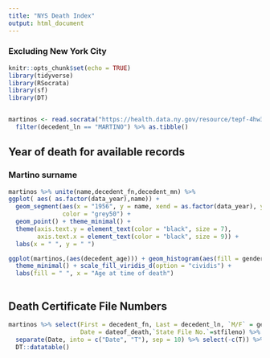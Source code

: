 ```yaml
---
title: "NYS Death Index"
output: html_document
---
```


### Excluding New York City


```r

knitr::opts_chunk$set(echo = TRUE)
library(tidyverse)
library(RSocrata)
library(sf)
library(DT)


martinos <- read.socrata("https://health.data.ny.gov/resource/tepf-4hw3.csv") %>%
  filter(decedent_ln == "MARTINO") %>% as.tibble()


```


## Year of death for available records 
### Martino surname


```r
martinos %>% unite(name,decedent_fn,decedent_mn) %>%
ggplot( aes( as.factor(data_year),name)) + 
  geom_segment(aes(x = "1956", y = name, xend = as.factor(data_year), yend = name),
               color = "grey50") + 
  geom_point() + theme_minimal() + 
  theme(axis.text.y = element_text(color = "black", size = 7),
        axis.text.x = element_text(color = "black", size = 9)) + 
  labs(x = " ", y = " ")
```



```r

ggplot(martinos,(aes(decedent_age))) + geom_histogram(aes(fill = gender), position = "dodge") +
  theme_minimal() + scale_fill_viridis_d(option = "cividis") + 
  labs(fill = " ", x = "Age at time of death")
  
```


## Death Certificate File Numbers 

```r

martinos %>% select(First = decedent_fn, Last = decedent_ln, `M/F` = gender,
                    Date = dateof_death,`State File No.`=stfileno) %>%
  separate(Date, into = c("Date", "T"), sep = 10) %>% select(-c(T)) %>% 
  DT::datatable()
```
